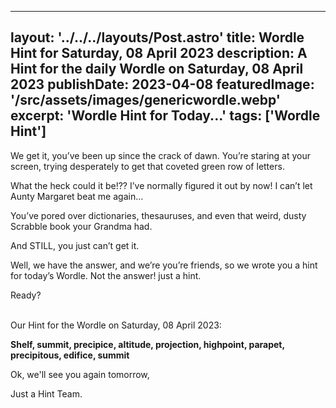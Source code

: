 
---
  layout: '../../../layouts/Post.astro'
  title: Wordle Hint for Saturday, 08 April 2023
  description: A Hint for the daily Wordle on Saturday, 08 April 2023
  publishDate: 2023-04-08
  featuredImage: '/src/assets/images/genericwordle.webp'
  excerpt: 'Wordle Hint for Today...'
  tags: ['Wordle Hint']
---

  We get it, you’ve been up since the crack of dawn. You’re staring at your screen, trying desperately to get that coveted green row of letters. 

  What the heck could it be!??
  I’ve normally figured it out by now!
  I can’t let Aunty Margaret beat me again… 

  You’ve pored over dictionaries, thesauruses, and even that weird, dusty Scrabble book your Grandma had.

  And STILL, you just can’t get it. 

  Well, we have the answer, and we’re you’re friends, so we wrote you a hint for today’s Wordle.
  Not the answer! just a hint. 

  Ready?<br /><br />

  Our Hint for the Wordle on Saturday, 08 April 2023:

  **Shelf, summit, precipice, altitude, projection, highpoint, parapet, precipitous, edifice, summit**

  Ok, we'll see you again tomorrow, 

  Just a Hint Team.
  